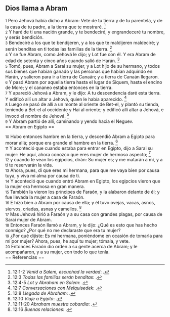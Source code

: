 == Dios llama a Abram ==

{{anchor|1}} <small>1</small> Pero Jehová había dicho a Abram: Vete de tu tierra y de tu parentela, y de la casa de tu padre, a la tierra que te mostraré. <ref>12:1-2 ''Venid a Salem, escuchad la verdad'': {{lib|LU|93|5|5}}.</ref><br>
{{anchor|2}} <small>2</small> Y haré de ti una nación grande, y te bendeciré, y engrandeceré tu nombre, y serás bendición.<br>
{{anchor|3}} <small>3</small> Bendeciré a los que te bendijeren, y a los que te maldijeren maldeciré; y serán benditas en ti todas las familias de la tierra. <ref>12:3 ''Todas las familias serán benditas'': {{lib|LU|190|5|4}}.</ref><br>
{{anchor|4}} <small>4</small> Y se fue Abram, como Jehová le dijo; y Lot fue con él. Y era Abram de edad de setenta y cinco años cuando salió de Harán. <ref>12:4-5 ''Lot y Abraham en Salem'': {{lib|LU|93|5|5}}.</ref><br>
{{anchor|5}} <small>5</small> Tomó, pues, Abram a Sarai su mujer, y a Lot hijo de su hermano, y todos sus bienes que habían ganado y las personas que habían adquirido en Harán, y salieron para ir a tierra de Canaán; y a tierra de Canaán llegaron.<br>
{{anchor|6}} <small>6</small> Y pasó Abram por aquella tierra hasta el lugar de Siquem, hasta el encino de More; y el cananeo estaba entonces en la tierra.<br>
{{anchor|7}} <small>7</small> Y apareció Jehová a Abram, y le dijo: A tu descendencia daré esta tierra. Y edificó allí un altar a Jehová, quien le había aparecido. <ref>12:7 ''Conversaciones con Melquisedek'': {{lib|LU|93|9|7}}.</ref><br>
{{anchor|8}} <small>8</small> Luego se pasó de allí a un monte al oriente de Bet-el, y plantó su tienda, teniendo a Bet-el al occidente y Hai al oriente; y edificó allí altar a Jehová, e invocó el nombre de Jehová. <ref>12:8 ''Llegada de Abraham'': {{lib|LU|93|5|6}}.</ref><br>
{{anchor|9}} <small>9</small> Y Abram partió de allí, caminando y yendo hacia el Neguev.<br>
== Abram en Egipto ==

{{anchor|10}} <small>10</small> Hubo entonces hambre en la tierra, y descendió Abram a Egipto para morar allá; porque era grande el hambre en la tierra. <ref>12:10 ''Viaje a Egipto'': {{lib|LU|93|5|7}}.</ref><br>
{{anchor|11}} <small>11</small> Y aconteció que cuando estaba para entrar en Egipto, dijo a Sarai su mujer: He aquí, ahora conozco que eres mujer de hermoso aspecto; <ref>12:11-20 ''Abraham muestra cobardía'': {{lib|LU|93|9|3}}.</ref><br>
{{anchor|12}} <small>12</small> y cuando te vean los egipcios, dirán: Su mujer es; y me matarán a mí, y a ti te reservarán la vida.<br>
{{anchor|13}} <small>13</small> Ahora, pues, di que eres mi hermana, para que me vaya bien por causa tuya, y viva mi alma por causa de ti.<br>
{{anchor|14}} <small>14</small> Y aconteció que cuando entró Abram en Egipto, los egipcios vieron que la mujer era hermosa en gran manera.<br>
{{anchor|15}} <small>15</small> También la vieron los príncipes de Faraón, y la alabaron delante de él; y fue llevada la mujer a casa de Faraón.<br>
{{anchor|16}} <small>16</small> E hizo bien a Abram por causa de ella; y él tuvo ovejas, vacas, asnos, siervos, criadas, asnas y camellos. <ref>12:16 ''Buenas relaciones'': {{lib|LU|93|5|7}}.</ref><br>
{{anchor|17}} <small>17</small> Mas Jehová hirió a Faraón y a su casa con grandes plagas, por causa de Sarai mujer de Abram.<br>
{{anchor|18}} <small>18</small> Entonces Faraón llamó a Abram, y le dijo: ¿Qué es esto que has hecho conmigo? ¿Por qué no me declaraste que era tu mujer?<br>
{{anchor|19}} <small>19</small> ¿Por qué dijiste: Es mi hermana, poniéndome en ocasión de tomarla para mí por mujer? Ahora, pues, he aquí tu mujer; tómala, y vete.<br>
{{anchor|20}} <small>20</small> Entonces Faraón dio orden a su gente acerca de Abram; y le acompañaron, y a su mujer, con todo lo que tenía.<br>
== Referencias ==

<references />
